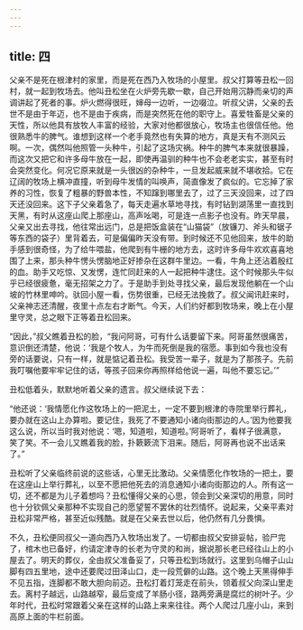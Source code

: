 ```yaml
---
---
---
```

title: 四
---




父亲不是死在根津村的家里，而是死在西乃入牧场的小屋里。叔父打算等丑松一回村，就一起到牧场去。他叫丑松坐在火炉旁先歇一歇，自己开始用沉静而亲切的声调讲起了死者的事。炉火燃得很旺，婶母一边听，一边啜泣。听叔父讲，父亲的去世不是由于年迈，也不是由于疾病，而是突然死在他的职守上。喜爱牲畜是父亲的天性，所以他具有放牧人丰富的经验，大家对他都很放心，牧场主也很信任他。他很熟悉牛的脾气。谁想到这样一个老手竟然也有失算的地方，真是天有不测风云啊。一次，偶然叫他照管一头种牛，引起了这场灾祸。种牛的脾气本来就很暴躁，而这次又把它和许多母牛放在一起，即使再温驯的种牛也不会老老实实，甚至有时会突然变化。何况它原来就是一头很凶的杂种牛，一旦发起威来就不堪收拾。它在辽阔的牧场上横冲直撞，听到母牛发情的叫唤声，简直像发了疯似的。它忘掉了家养的习性，恢复了粗暴的野兽本性，不知蹿到哪里去了，过了三天没回来，过了四天还没回来。这下子父亲着急了，每天走遍水草地寻找，有时钻到湖荡里一直找到天黑，有时从这座山爬上那座山，高声吆喝，可是连一点影子也没有。昨天早晨，父亲又出去寻找，他往常出远门，总是把饭盒装在“山猫袋”（放镰刀、斧头和锯子等东西的袋子）里背着去，可是偏偏昨天没有带。到时候还不见他回来，放牛的助手感到很奇怪，为了给牛喂盐，他爬到有牛栅的地方去，这时许多母牛欢欢喜喜地围了上来，那头种牛愣头愣脑地正好掺杂在这群牛里边。一看，牛角上还沾着殷红的血。助手又吃惊、又发愣，连忙同赶来的人一起把种牛逮住。这个时候那头牛似乎已经很疲惫，毫无招架之力了。于是助手到处寻找父亲，最后发现他躺在一个山坡的竹林里呻吟。驮回小屋一看，伤势很重，已经无法挽救了。叔父闻讯赶来时，父亲神志还清醒，夜里十点左右才断气。今天，人们约好都到牧场来，晚上在小屋里守灵，总之眼下正等着丑松回来。

“因此，”叔父瞧着丑松的脸，“我问阿哥，可有什么话要留下来。阿哥虽然很痛苦，意识倒还清楚，他说：‘我是个牧人，为牛而死倒是我的宿愿。事到如今我也没有旁的话要说，只有一样，就是惦记着丑松。我受苦一辈子，就是为了那孩子。先前我叮嘱他要牢牢记住的话，等孩子回来你再照样给他说一遍，叫他不要忘记。’”

丑松低着头，默默地听着父亲的遗言。叔父继续说下去：

“他还说：‘我情愿化作这牧场上的一把泥土，一定不要到根津的寺院里举行葬礼，要办就在这山上办算啦。要记住，我死了不要通知小诸向街那边的人。’因为他要我这么说，所以当时我对他说：‘嗯，知道啦，知道啦。’阿哥听了，看样子很满意，笑了笑。不一会儿又瞧着我的脸，扑簌簌流下泪来。随后，阿哥再也说不出话来了。”

丑松听了父亲临终前说的这些话，心里无比激动。父亲情愿化作牧场的一把土，要在这座山上举行葬礼，以至不愿把他死去的消息通知小诸向街那边的人。所有这一切，还不都是为儿子着想吗？丑松懂得父亲的心思，领会到父亲深切的用意，同时也十分钦佩父亲那种不实现自己的愿望誓不罢休的壮烈情怀。说起来，父亲平素对丑松非常严格，甚至近似残酷。就是在父亲去世以后，他仍然有几分畏惧。

不久，丑松便同叔父一道向西乃入牧场出发了。一切都由叔父安排妥帖，验尸完了，棺木也已备好，约请定津寺的长老为守灵的和尚，据说那长老已经往山上的小屋去了。明天的葬仪，全由叔父准备妥了，只等丑松到场就行。这里到乌帽子山山脚有四五里地，途中还要爬过田泽山口，走一段荒僻的山路。这个晚上天黑得伸手不见五指，连脚都不敢大胆向前迈。丑松打着灯笼走在前头，领着叔父向深山里走去。离村子越远，山路越窄，最后变成了羊肠小径，路两旁满是腐烂的树叶子。少年时代，丑松时常跟着父亲在这样的山路上来来往往。两个人爬过几座小山，来到高原上面的牛栏前面。